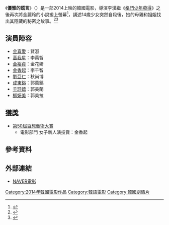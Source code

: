 {{Infobox Film
|片名        = 優雅的謊言
|電影原名    = {{lang|ko|우아한거짓말}}
|圖像        = 
|圖像說明    = 
|導演        = [[李漢_(導演)|李漢]]
|監製        = 
|製片        = 
|編劇        = 
|主演        = {{ubl|[[金喜愛|金喜愛]]|[[高我星|高我星]]|[[金裕貞|金裕貞]]|[[金香起|金香起]]}}
|分級        = 
|副標題      = 
|主題曲      = 
|片頭曲      = 
|片尾曲      = 
|配樂        =
|攝影        = 
|剪輯        = 
|製片商      = 
|發行商      =
|上映日期    = {{flagicon|KOR}} 2014年3月13日
|發行日期    =
|片長        = 117分鐘
|產地        = {{KOR}}
|語言        = [[韓語|韓語]]
|官方網站    = 
|預算        = 
|票房        = 
|中國大陸片名= 
|香港片名    = 
|新馬片名    = 
|台灣片名    = 
}}

《'''優雅的謊言'''》（{{lang-ko|우아한거짓말}}）是一部2014上映的韓國電影，導演李漢繼《[[格鬥少年菀得|格鬥少年菀得]]》之後再次將金麗玲的小說搬上螢幕<ref>{{Cite web |url=http://tw.starnnews.com/news/index.html?no=278858 |title=「優雅的謊言」作家，對金喜愛-高我星-金有貞-金香奇「非常滿意」  |accessdate=2014-07-09 |archive-date=2014-07-14 |archive-url=https://web.archive.org/web/20140714163325/http://tw.starnnews.com/news/index.html?no=278858 |dead-url=no }}</ref>，講述14歲少女突然自殺後，她的母親和姐姐找出其隱藏的秘密之故事。<ref>{{Cite web |url=http://www.koreastardaily.com/tc/photo/37823 |title=《優雅的謊言》公開海報 金喜愛、高雅星等淚眼婆娑惹人憐 |accessdate=2014-07-09 |archive-date=2019-12-04 |archive-url=https://web.archive.org/web/20191204003803/https://www.koreastardaily.com/tc/photo/37823 |dead-url=no }}</ref><ref>{{Cite web |url=http://cn.chosun.com/big5/site/data/html_dir/2014/02/26/20140226000004.html |title=組圖：《優雅謊言》首映 金喜愛攜三少女亮相 |accessdate=2014-07-09 |archive-date=2014-07-14 |archive-url=https://web.archive.org/web/20140714212522/http://cn.chosun.com/big5/site/data/html_dir/2014/02/26/20140226000004.html |dead-url=no }}</ref>
== 演員陣容 ==
*[[金喜愛|金喜愛]]：賢淑
*[[高我星|高我星]]：李萬智
*[[金裕貞|金裕貞]]：金花妍
*[[金香起|金香起]]：李千智
*[[劉亞仁|劉亞仁]]：秋尚博
*[[成東鎰|成東鎰]]：郭萬鎬
*[[千玗嬉|千玗嬉]]：郭美蘭
*[[柳妍美|柳妍美]]：郭美拉

== 獲獎 ==
*[[第50屆百想藝術大賞|第50屆百想藝術大賞]]
**電影部門 女子新人演技賞：金香起

== 參考資料 ==
{{reflist}}

== 外部連結 ==
*[http://movie.naver.com/movie/bi/mi/basic.nhn?code=106522 NAVER電影] {{Wayback|url=http://movie.naver.com/movie/bi/mi/basic.nhn?code=106522 |date=20171113141614 }}{{ko}}

{{電影小作品}}
{{DEFAULTSORT:YOU}}
[[Category:2014年韓國電影作品|Category:2014年韓國電影作品]]
[[Category:韓語電影|Category:韓語電影]]
[[Category:韓國劇情片|Category:韓國劇情片]]